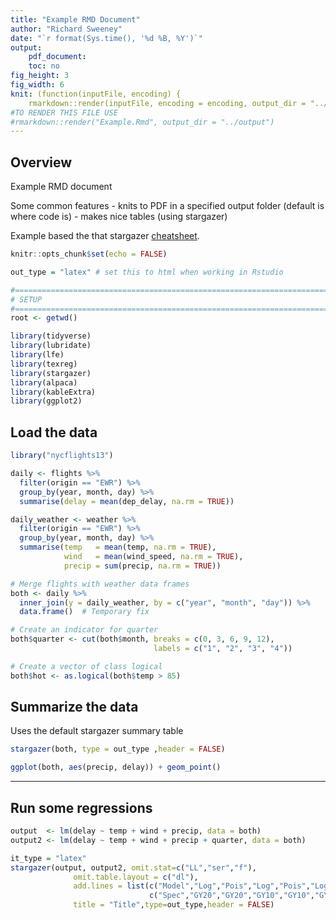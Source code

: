 ```yaml
---
title: "Example RMD Document"
author: "Richard Sweeney"
date: "`r format(Sys.time(), '%d %B, %Y')`"
output:
    pdf_document:
    toc: no
fig_height: 3
fig_width: 6
knit: (function(inputFile, encoding) {
    rmarkdown::render(inputFile, encoding = encoding, output_dir = "../output") }) # saves 
#TO RENDER THIS FILE USE 
#rmarkdown::render("Example.Rmd", output_dir = "../output")
---
```


<style>

table, td, th {
  border: none;
  padding-left: 1em;
  padding-right: 1em;
  min-width: 50%;
  margin-left: auto;
  margin-right: auto;
  margin-top: 1em;
  margin-bottom: 1em;
}

</style>
    
## Overview
Example RMD document 

Some common features 
- knits to PDF in a specified output folder (default is where code is)
- makes nice tables (using stargazer)

Example based the that stargazer [cheatsheet](https://www.jakeruss.com/cheatsheets/stargazer/).

```r
knitr::opts_chunk$set(echo = FALSE)

out_type = "latex" # set this to html when working in Rstudio

#===========================================================================
# SETUP
#===========================================================================
root <- getwd()

library(tidyverse)
library(lubridate)
library(lfe)
library(texreg)
library(stargazer)
library(alpaca)
library(kableExtra)
library(ggplot2)

```
## Load the data 
```r

library("nycflights13")

daily <- flights %>%
  filter(origin == "EWR") %>%
  group_by(year, month, day) %>%
  summarise(delay = mean(dep_delay, na.rm = TRUE))

daily_weather <- weather %>%
  filter(origin == "EWR") %>%
  group_by(year, month, day) %>%
  summarise(temp   = mean(temp, na.rm = TRUE),
            wind   = mean(wind_speed, na.rm = TRUE),
            precip = sum(precip, na.rm = TRUE))

# Merge flights with weather data frames
both <- daily %>%
  inner_join(y = daily_weather, by = c("year", "month", "day")) %>% 
  data.frame()  # Temporary fix

# Create an indicator for quarter
both$quarter <- cut(both$month, breaks = c(0, 3, 6, 9, 12), 
                                labels = c("1", "2", "3", "4"))

# Create a vector of class logical
both$hot <- as.logical(both$temp > 85)
```

## Summarize the data 
Uses the default stargazer summary table

```r
stargazer(both, type = out_type ,header = FALSE)

ggplot(both, aes(precip, delay)) + geom_point()

```    
---
## Run some regressions 

```r

output  <- lm(delay ~ temp + wind + precip, data = both)
output2 <- lm(delay ~ temp + wind + precip + quarter, data = both)

it_type = "latex"
stargazer(output, output2, omit.stat=c("LL","ser","f"),
              omit.table.layout = c("dl"),
              add.lines = list(c("Model","Log","Pois","Log","Pois","Log","Pois","Log","Pois"),
                               c("Spec","GY20","GY20","GY10","GY10","GY5","GY5","bs6","bs6")),
              title = "Title",type=out_type,header = FALSE)
```